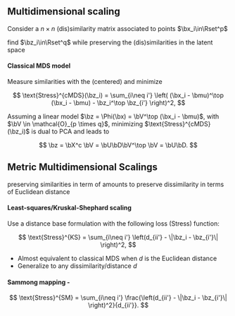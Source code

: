 ## Multidimensional scaling

\framesubtitle{a.k.a Principale Coordinates Analysis}

Consider a $n\times n$ (dis)similarity matrix associated to points $\bx_i\in\Rset^p$ 

\emphase{Goal:} find $\bz_i\in\Rset^q$ while preserving the  (dis)similarities in the latent space

#### Classical MDS model

Measure similarities with the (centered) \alert{\bf inner product} and minimize 

$$
\text{Stress}^{cMDS}(\bz_i) = \sum_{i\neq i'} \left( (\bx_i - \bmu)^\top (\bx_i - \bmu) - \bz_i^\top \bz_{i'} \right)^2,
$$

Assuming a linear model $\bz = \Phi(\bx) = \bV^\top (\bx_i - \bmu)$, with $\bV \in \mathcal{O}_{p \times q}$, minimizing $\text{Stress}^{cMDS}(\bz_i)$ is dual to PCA and leads to

$$
\bz = \bX^c \bV = \bU\bD\bV^\top \bV = \bU\bD.
$$
  
\alert{\rsa The principal coordinates in $\Rset^q$ correspond to the scores of the $n$ individuals projected on the first $q$ principal components.}

## Metric Multidimensional Scalings
  
\paragraph{Idea to generalize classical MDS:} preserving similarities in term of \alert{\bf inner product} amounts to preserve dissimilarity in terms of Euclidean distance


#### Least-squares/Kruskal-Shephard scaling

Use a distance base formulation with the following loss (Stress) function:

$$
\text{Stress}^{KS} = \sum_{i\neq i'} \left(d_{ii'} - \|\bz_i - \bz_{i'}\| \right)^2,
$$

  -  Almost equivalent to classical MDS when $d$ is the Euclidean distance
  - Generalize to any \alert{\bf quantitative} dissimilarity/distance $d$

#### Sammong mapping - \textcolor{black}{Variant of the loss (Stress) function}

$$
  \text{Stress}^{SM} = \sum_{i\neq i'} \frac{\left(d_{ii'} - \|\bz_i - \bz_{i'}\| \right)^2}{d_{ii'}}.
$$
